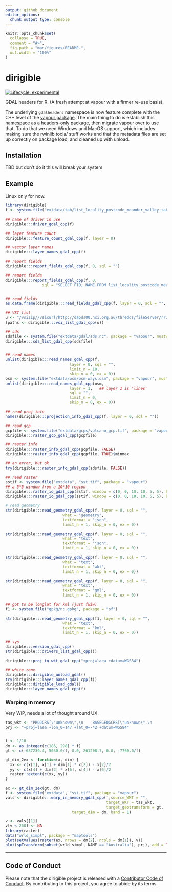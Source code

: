 ```yaml
---
output: github_document
editor_options: 
  chunk_output_type: console
---
```


<!-- README.md is generated from README.Rmd. Please edit that file -->

```r
knitr::opts_chunk$set(
  collapse = TRUE,
  comment = "#>",
  fig.path = "man/figures/README-",
  out.width = "100%"
)
```

# dirigible

<!-- badges: start -->
[![Lifecycle: experimental](https://img.shields.io/badge/lifecycle-experimental-orange.svg)](https://www.tidyverse.org/lifecycle/#experimental)
<!-- badges: end -->

GDAL headers for R. (A fresh attempt at vapour with a firmer re-use basis). 

The underlying `gdalheaders` namespace is now feature complete with the C++ level of the [vapour package](https://CRAN.r-project.org/package=vapour). The main thing to do is establish this namespace
as a headers-only package, then migrate vapour over to use that. To do that we need Windows and MacOS support, 
which includes making sure the rwinlib tools/ stuff works and that the metadata files are set up correctly on
package load, and cleaned up with unload. 

## Installation

TBD but don't do it this will break your system 

## Example

Linux only for now.  


```r
library(dirigible)
f <- system.file("extdata/tab/list_locality_postcode_meander_valley.tab", package = "vapour")

## name of driver in use
dirigible:::driver_gdal_cpp(f)

## layer feature count
dirigible:::feature_count_gdal_cpp(f, layer = 0)

## vector layer names
dirigible:::layer_names_gdal_cpp(f)

## report fields
dirigible:::report_fields_gdal_cpp(f, 0, sql = "")

## report fields
dirigible:::report_fields_gdal_cpp(f, 0, 
                sql = "SELECT FID, NAME FROM list_locality_postcode_meander_valley")


## read fields
as.data.frame(dirigible:::read_fields_gdal_cpp(f, layer = 0, sql = "", limit_n = 1, skip_n = 0, ex = 0, fid_column_name = character(0)))
 
## VSI list
u <- "/vsizip//vsicurl/http://dapds00.nci.org.au/thredds/fileServer/rr2/national_geophysical_compilations/http/radmap_v3_2015_filtered_dose/radmap_v3_2015_filtered_dose.ers.zip"
(paths <- dirigible:::vsi_list_gdal_cpp(u))

## sds
sdsfile <- system.file("extdata/gdal/sds.nc", package = "vapour", mustWork = TRUE)
dirigible:::sds_list_gdal_cpp(sdsfile)


## read names
unlist(dirigible:::read_names_gdal_cpp(f, 
                            layer = 0, sql = "", 
                            limit_n = 10, 
                            skip_n = 0, ex = 0))
osm <- system.file("extdata/osm/osm-ways.osm", package = "vapour", mustWork = TRUE)
unlist(dirigible:::read_names_gdal_cpp(osm, 
                            layer = 1,   ## layer 1 is 'lines'
                            sql = "", 
                            limit_n = 0, 
                            skip_n = 0, ex = 0))

## read proj info
names(dirigible:::projection_info_gdal_cpp(f, layer = 0, sql = ""))

## read gcp
gcpfile <- system.file("extdata/gcps/volcano_gcp.tif", package = "vapour", mustWork = TRUE)
dirigible:::raster_gcp_gdal_cpp(gcpfile)

## raster info
dirigible:::raster_info_gdal_cpp(gcpfile, FALSE)
dirigible:::raster_info_gdal_cpp(gcpfile, TRUE)$minmax

## an error, but ok
try(dirigible:::raster_info_gdal_cpp(sdsfile, FALSE))

## read raster
sstif <- system.file("extdata", "sst.tif", package = "vapour")
## a 5*5 window from a 10*10 region
dirigible:::raster_io_gdal_cpp(sstif, window = c(0, 0, 10, 10, 5, 5), band = 1, resample = "nearestneighbour")
dirigible:::raster_io_gdal_cpp(sstif, window = c(0, 0, 10, 10, 5, 5), band = 1,  resample = "lanczos")

# read geometry
str(dirigible:::read_geometry_gdal_cpp(f, layer = 0, sql = "",
                         what = "geometry",
                         textformat = "json",
                         limit_n = 1, skip_n = 0, ex = 0))

str(dirigible:::read_geometry_gdal_cpp(f, layer = 0, sql = "",
                         what = "text",
                         textformat = "json",
                         limit_n = 1, skip_n = 0, ex = 0))

str(dirigible:::read_geometry_gdal_cpp(f, layer = 0, sql = "",
                         what = "text",
                         textformat = "wkt",
                         limit_n = 1, skip_n = 0, ex = 0))

str(dirigible:::read_geometry_gdal_cpp(f, layer = 0, sql = "",
                         what = "text",
                         textformat = "gml",
                         limit_n = 1, skip_n = 0, ex = 0))

## got to be longlat for kml (just fwiw)
f1 <- system.file("gpkg/nc.gpkg", package = "sf")

str(dirigible:::read_geometry_gdal_cpp(f1, layer = 0, sql = "",
                         what = "text",
                         textformat = "kml",
                         limit_n = 1, skip_n = 0, ex = 0))

## sys
dirigible:::version_gdal_cpp()
str(dirigible:::drivers_list_gdal_cpp())

dirigible:::proj_to_wkt_gdal_cpp("+proj=laea +datum=WGS84")

## white zone
dirigible:::dirigible_unload_gdal()
try(dirigible:::layer_names_gdal_cpp(f))
dirigible:::dirigible_load_gdal()
dirigible:::layer_names_gdal_cpp(f)

```



### Warping in memory

Very WIP, needs a lot of thought around UX. 

```r
tas_wkt <- "PROJCRS[\"unknown\",\n    BASEGEOGCRS[\"unknown\",\n        DATUM[\"World Geodetic System 1984\",\n            ELLIPSOID[\"WGS 84\",6378137,298.257223563,\n                LENGTHUNIT[\"metre\",1]],\n            ID[\"EPSG\",6326]],\n        PRIMEM[\"Greenwich\",0,\n            ANGLEUNIT[\"degree\",0.0174532925199433],\n            ID[\"EPSG\",8901]]],\n    CONVERSION[\"unknown\",\n        METHOD[\"Lambert Azimuthal Equal Area\",\n            ID[\"EPSG\",9820]],\n        PARAMETER[\"Latitude of natural origin\",-42,\n            ANGLEUNIT[\"degree\",0.0174532925199433],\n            ID[\"EPSG\",8801]],\n        PARAMETER[\"Longitude of natural origin\",147,\n            ANGLEUNIT[\"degree\",0.0174532925199433],\n            ID[\"EPSG\",8802]],\n        PARAMETER[\"False easting\",0,\n            LENGTHUNIT[\"metre\",1],\n            ID[\"EPSG\",8806]],\n        PARAMETER[\"False northing\",0,\n            LENGTHUNIT[\"metre\",1],\n            ID[\"EPSG\",8807]]],\n    CS[Cartesian,2],\n        AXIS[\"(E)\",east,\n            ORDER[1],\n            LENGTHUNIT[\"metre\",1,\n                ID[\"EPSG\",9001]]],\n        AXIS[\"(N)\",north,\n            ORDER[2],\n            LENGTHUNIT[\"metre\",1,\n                ID[\"EPSG\",9001]]]]"
prj <- "+proj=laea +lon_0=147 +lat_0=-42 +datum=WGS84"


f <- 1/10
dm <- as.integer(c(186, 298) * f)
gt <- c(-637239.4, 5030.0/f, 0.0, 261208.7, 0.0, -7760.0/f)

gt_dim_2ex <- function(x, dim) {
  xx <- c(x[1], x[1] + dim[1] * x[2]) - x[2]/2
  yy <- c(x[4] + dim[2] * x[6], x[4]) - x[6]/2
  raster::extent(c(xx, yy))
}

ex <- gt_dim_2ex(gt, dm)
f <- system.file("extdata", "sst.tif", package = "vapour")
vals <- dirigible:::warp_in_memory_gdal_cpp(f,source_WKT = "", 
                                            target_WKT = tas_wkt,
                                            target_geotransform = gt,
                             target_dim = dm, band = 1)

v <- vals[[1]]
v[v < 250] <- NA
library(raster)
data("wrld_simpl", package = "maptools")
plot(setValues(raster(ex, nrows = dm[2], ncols = dm[1]), v))
plot(spTransform(subset(wrld_simpl, NAME == "Australia"), prj), add = TRUE)
```


---

## Code of Conduct
  
Please note that the dirigible project is released with a [Contributor Code of Conduct](https://contributor-covenant.org/version/2/0/CODE_OF_CONDUCT.html). By contributing to this project, you agree to abide by its terms.
